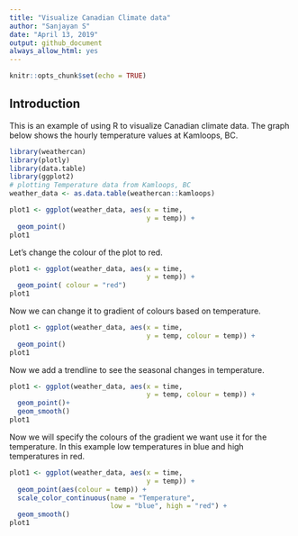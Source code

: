 ```yaml
---
title: "Visualize Canadian Climate data"
author: "Sanjayan S"
date: "April 13, 2019"
output: github_document
always_allow_html: yes
---
```


```r
knitr::opts_chunk$set(echo = TRUE)
```

## Introduction

This is an example of using R to visualize Canadian climate data.
The graph below shows the hourly temperature values at Kamloops, BC.


```r
library(weathercan)
library(plotly)
library(data.table)
library(ggplot2)
# plotting Temperature data from Kamloops, BC
weather_data <- as.data.table(weathercan::kamloops)

plot1 <- ggplot(weather_data, aes(x = time,
                                  y = temp)) + 
  geom_point()
plot1
```

Let's change the colour of the plot to red.

```r
plot1 <- ggplot(weather_data, aes(x = time,
                                  y = temp)) + 
  geom_point( colour = "red")
plot1
```

Now we can change it to gradient of colours based on temperature.

```r
plot1 <- ggplot(weather_data, aes(x = time,
                                  y = temp, colour = temp)) + 
  geom_point()
plot1
```

Now we add a trendline to see the seasonal changes in temperature.

```r
plot1 <- ggplot(weather_data, aes(x = time,
                                  y = temp, colour = temp)) + 
  geom_point()+
  geom_smooth()
plot1
```

Now we will specify the colours of the gradient we want use it for the temperature. In this example low temperatures in blue and high temperatures in red.


```r
plot1 <- ggplot(weather_data, aes(x = time,
                                  y = temp)) + 
  geom_point(aes(colour = temp)) +
  scale_color_continuous(name = "Temperature",
                         low = "blue", high = "red") +
  geom_smooth()
plot1
```



<!-- ## Including Plots -->

<!-- You can also embed plots, for example: -->

<!-- ```{r pressure, echo=FALSE} -->
<!-- plot(pressure) -->
<!-- ``` -->

<!-- Note that the `echo = FALSE` parameter was added to the code chunk to prevent printing of the R code that generated the plot. -->
